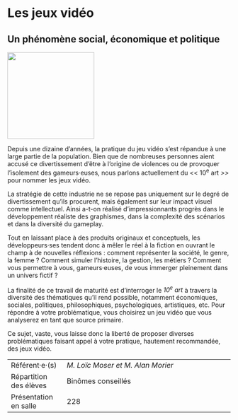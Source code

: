 # Les jeux vidéo

## Un phénomène social, économique et politique {-}

::: {.center data-latex=""}
![](images/les-jeux-video.png){height=14em}
:::

Depuis une dizaine d'années, la pratique du jeu vidéo s'est répandue à
une large partie de la population. Bien que de nombreuses personnes
aient accusé ce divertissement d'être à l'origine de violences ou de
provoquer l'isolement des gameurs·euses, nous parlons actuellement du
<< 10^e^ art* >>* pour nommer les jeux vidéo.

La stratégie de cette industrie ne se repose pas uniquement sur le degré
de divertissement qu'ils procurent, mais également sur leur impact
visuel comme intellectuel. Ainsi a-t-on réalisé d'impressionnants
progrès dans le développement réaliste des graphismes, dans la
complexité des scénarios et dans la diversité du gameplay.

Tout en laissant place à des produits originaux et conceptuels, les
développeurs·ses tendent donc à mêler le réel à la fiction en ouvrant le
champ à de nouvelles réflexions : comment représenter la société, le
genre, la femme ? Comment simuler l'histoire, la gestion, les métiers ?
Comment vous permettre à vous, gameurs·euses, de vous immerger
pleinement dans un univers fictif ?

La finalité de ce travail de maturité est d'interroger le *10^e^ art* à
travers la diversité des thématiques qu'il rend possible, notamment
économiques, sociales, politiques, philosophiques, psychologiques,
artistiques, etc. Pour répondre à votre problématique, vous choisirez un
jeu vidéo que vous analyserez en tant que source primaire.

Ce sujet, vaste, vous laisse donc la liberté de proposer diverses
problématiques faisant appel à votre pratique, hautement recommandée,
des jeux vidéo.

::: {.small data-latex=""}
|                        |                                            |
| :------------- | :----------------------------------------- |
| Référent·e·(s)         | _M. Loïc Moser et M. Alan Morier_                              |
| Répartition des élèves | Binômes conseillés                                |
| Présentation en salle  | 228                                  |
:::